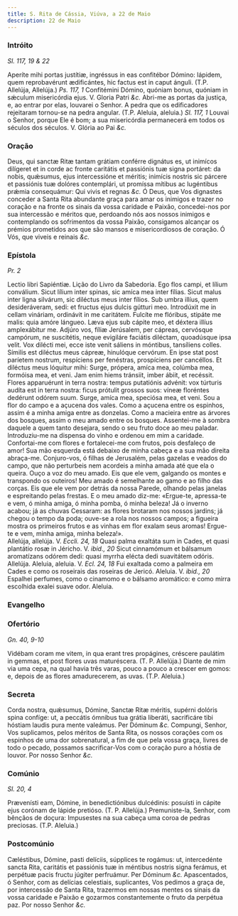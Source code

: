 ```yaml
---
title: S. Rita de Cássia, Viúva, a 22 de Maio
description: 22 de Maio
---
```


### Intróito

_Sl. 117, 19 & 22_

<div class="grid grid-cols-2 gap-5">
  <span class="text-justify">
    Aperíte mihi portas justítiæ, ingréssus in eas confitébor Dómino: lápidem,
    quem reprobavérunt ædificántes, hic factus est in caput ánguli. (T.P.
    Allelúja, Allelúja.) <em>Ps. 117, 1</em> Confitémini Dómino, quóniam bonus,
    quóniam in sǽculum misericórdia ejus. V. Gloria Patri <em>&c.</em>
  </span>
  <span class="text-justify">
    Abri-me as portas da justiça, e, ao entrar por elas, louvarei o Senhor. A
    pedra que os edificadores rejeitaram tornou-se na pedra angular. (T.P.
    Aleluia, aleluia.) <em>Sl. 117, 1</em> Louvai o Senhor, porque Ele é bom; a
    sua misericórdia permanecerá em todos os séculos dos séculos. V. Glória ao
    Pai <em>&c.</em>
  </span>
</div>

### Oração

<div class="grid grid-cols-2 gap-5">
  <span class="text-justify">
    Deus, qui sanctæ Ritæ tantam grátiam conférre dignátus es, ut inimícos
    dilígeret et in corde ac fronte caritátis et passiónis tuæ signa portáret:
    da nobis, quǽsumus, ejus intercessióne et méritis; inimícis nostris sic
    párcere et passiónis tuæ dolóres contemplári, ut promíssa mítibus ac
    lugéntibus prǽmia consequámur: Qui vivis et regnas <em>&c.</em>
  </span>
  <span class="text-justify">
    Ó Deus, que Vos dignastes conceder a Santa Rita abundante graça para amar os
    inimigos e trazer no coração e na fronte os sinais da vossa caridade e
    Paixão, concedei-nos por sua intercessão e méritos que, perdoando nós aos
    nossos inimigos e contemplando os sofrimentos da vossa Paixão, consigamos
    alcançar os prémios prometidos aos que são mansos e misericordiosos de
    coração. Ó Vós, que viveis e reinais <em>&c.</em>
  </span>
</div>

### Epístola

_Pr. 2_

<div class="grid grid-cols-2 gap-5">
  <span class="text-justify">Lectio libri Sapiéntiæ.</span>
  <span class="text-justify">Lição do Livro da Sabedoria.</span>
  <span class="text-justify">
    Ego flos campi, et lílium conválium. Sicut lílium inter spinas, sic amíca
    mea inter fílias. Sicut malus inter ligna silvárum, sic diléctus meus inter
    fílios. Sub umbra illíus, quem desideráveram, sedi: et fructus ejus dulcis
    gútturi meo. Introdúxit me in cellam vináriam, ordinávit in me caritátem.
    Fulcíte me flóribus, stipáte me malis: quia amóre lángueo. Læva ejus sub
    cápite meo, et déxtera illíus amplexábitur me. Adjúro vos, fíliæ Jerúsalem,
    per cápreas, cervósque campórum, ne suscitétis, neque evigiláre faciátis
    diléctam, quoadúsque ipsa velit. Vox dilécti mei, ecce iste venit sáliens in
    móntibus, tansíliens colles. Símilis est diléctus meus cápreæ, hinulóque
    cervórum. En ipse stat post paríetem nostrum, respíciens per fenéstras,
    prospíciens per cancéllos. Et diléctus meus lóquitur mihi: Surge, própera,
    amíca mea, colúmba mea, formóisa mea, et veni. Jam enim hiems tránsiit,
    imber ábiit, et recéssit. Flores apparuérunt in terra nostra: tempus
    putatiónis advénit: vox túrturis audíta est in terra nostra: ficus prótulit
    grossos suos: víneæ floréntes dedérunt odórem suum. Surge, amíca mea,
    speciósa mea, et veni.
  </span>
  <span class="text-justify">
    Sou a flor do campo e a açucena dos vales. Como a açucena entre os espinhos,
    assim é a minha amiga entre as donzelas. Como a macieira entre as árvores
    dos bosques, assim o meu amado entre os bosques. Assentei-me à sombra
    daquele a quem tanto desejara, sendo o seu fruto doce ao meu paladar.
    Introduziu-me na dispensa do vinho e ordenou em mim a caridade. Confortai-me
    com flores e fortalecei-me com frutos, pois desfaleço de amor! Sua mão
    esquerda está debaixo de minha cabeça e a sua mão direita abraça-me.
    Conjuro-vos, ó filhas de Jerusalém, pelas gazelas e veados do campo, que não
    perturbeis nem acordeis a minha amada até que ela o queira. Ouço a voz do
    meu amado. Eis que ele vem, galgando os montes e transpondo os outeiros! Meu
    amado é semelhante ao gamo e ao filho das corças. Eis que ele vem por detrás
    da nossa Parede, olhando pelas janelas e espreitando pelas frestas. E o meu
    amado diz-me: «Ergue-te, apressa-te e vem, ó minha amiga, ó minha pomba, ó
    minha beleza! Já o inverno acabou; já as chuvas Cessaram: as flores brotaram
    nos nossos jardins; já chegou o tempo da poda; ouve-se a rola nos nossos
    campos; a figueira mostra os primeiros frutos e as vinhas em flor exalam
    seus aromas! Ergue-te e vem, minha amiga, minha beleza!».
  </span>
</div>

<div class="grid grid-cols-2 gap-5">
  <span class="text-justify">
    Allelúja, allelúja. V. <em>Eccli. 24, 18</em> Quasi palma exaltáta sum in
    Cades, et quasi plantátio rosæ in Jéricho. V. <em>ibid., 20</em> Sicut
    cinnamómum et bálsamum aromatízans odórem dedi: quasi myrrha elécta dedi
    suavitátem odóris. Allelúja.
  </span>
  <span class="text-justify">
    Aleluia, aleluia. V. <em>Ecl. 24, 18</em> Fui exaltada como a palmeira em
    Cades e como os roseirais das roseiras de Jericó. Aleluia. V.
    <em>ibid., 20</em> Espalhei perfumes, como o cinamomo e o bálsamo aromático:
    e como mirra escolhida exalei suave odor. Aleluia.
  </span>
</div>

### Evangelho


<LinkCard
  href="/missal/comum/18virgensmartires2#evangelho"
  title="Virgens Mártires - Missa Me exspectavérunt"
/>

### Ofertório

_Gn. 40, 9-10_

<div class="grid grid-cols-2 gap-5">
  <span class="text-justify">
    Vidébam coram me vitem, in qua erant tres propágines, créscere paulátim in
    gemmas, et post flores uvas maturéscera. (T. P. Allelúja.)
  </span>
  <span class="text-justify">
    Diante de mim via uma cepa, na qual havia três varas, pouco a pouco a
    crescer em gomos: e, depois de as flores amadurecerem, as uvas. (T.P.
    Aleluia.)
  </span>
</div>

### Secreta

<div class="grid grid-cols-2 gap-5">
  <span class="text-justify">
    Corda nostra, quǽsumus, Dómine, Sanctæ Ritæ méritis, supérni dolóris spina
    confíge: ut, a peccátis ómnibus tua grátia liberáti, sacrificáre tibi
    hóstiam laudis pura mente valeámus. Per Dóminum <em>&c.</em>
  </span>
  <span class="text-justify">
    Compungi, Senhor, Vos suplicamos, pelos méritos de Santa Rita, os nossos
    corações com os espinhos de uma dor sobrenatural, a fim de que pela vossa
    graça, livres de todo o pecado, possamos sacrificar-Vos com o coração puro a
    hóstia de louvor. Por nosso Senhor <em>&c.</em>
  </span>
</div>

### Comúnio

_Sl. 20, 4_

<div class="grid grid-cols-2 gap-5">
  <span class="text-justify">
    Prævenísti eam, Dómine, in benedictiónibus dulcédinis: posuísti in cápite
    ejus corónam de lápide pretióso. (T. P. Allelúja.)
  </span>
  <span class="text-justify">
    Premuniste-la, Senhor, com bênçãos de doçura: Impusestes na sua cabeça uma
    coroa de pedras preciosas. (T.P. Aleluia.)
  </span>
</div>

### Postcomúnio

<div class="grid grid-cols-2 gap-5">
  <span class="text-justify">
    Cæléstibus, Dómine, pasti delíciis, súpplices te rogámus: ut, intercedénte
    sancta Rita, caritátis et passiónis tuæ in méntibus nostris signa ferámus,
    et perpétuæ pacis fructu júgiter perfruámur. Per Dóminum <em>&c.</em>
  </span>
  <span class="text-justify">
    Apascentados, ó Senhor, com as delícias celestiais, suplicantes, Vos pedimos
    a graça de, por intercessão de Santa Rita, trazermos em nossas mentes os
    sinais da vossa caridade e Paixão e gozarmos constantemente o fruto da
    perpétua paz. Por nosso Senhor <em>&c.</em>
  </span>
</div>
